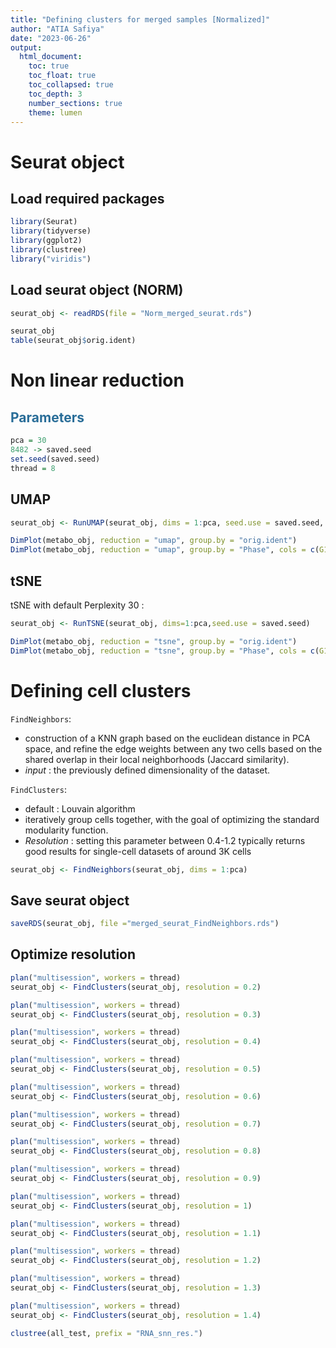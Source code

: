 ```yaml
---
title: "Defining clusters for merged samples [Normalized]"
author: "ATIA Safiya"
date: "2023-06-26"
output:
  html_document:
    toc: true
    toc_float: true
    toc_collapsed: true
    toc_depth: 3
    number_sections: true
    theme: lumen
---
```


# Seurat object  
## Load required packages
```r
library(Seurat)
library(tidyverse)
library(ggplot2)
library(clustree)
library("viridis")
```

## Load seurat object (NORM)
```r
seurat_obj <- readRDS(file = "Norm_merged_seurat.rds")

seurat_obj
table(seurat_obj$orig.ident)
```

# Non linear reduction  
##  <span style="color:#296d98;"> Parameters </span>  
```r
pca = 30
8482 -> saved.seed
set.seed(saved.seed)
thread = 8
```

## UMAP
```r
seurat_obj <- RunUMAP(seurat_obj, dims = 1:pca, seed.use = saved.seed, )

DimPlot(metabo_obj, reduction = "umap", group.by = "orig.ident")
DimPlot(metabo_obj, reduction = "umap", group.by = "Phase", cols = c(G1='azure4',G2M='dodgerblue',S='tomato3') )
```

## tSNE
tSNE with default Perplexity 30 :
```r
seurat_obj <- RunTSNE(seurat_obj, dims=1:pca,seed.use = saved.seed)

DimPlot(metabo_obj, reduction = "tsne", group.by = "orig.ident")
DimPlot(metabo_obj, reduction = "tsne", group.by = "Phase", cols = c(G1='azure4',G2M='dodgerblue',S='tomato3'))
```

# Defining cell clusters  
`FindNeighbors`:    

* construction of a KNN graph based on the euclidean distance in PCA space, and refine the edge weights between any two cells based on the shared overlap in their local neighborhoods (Jaccard similarity).
* *input* : the previously defined dimensionality of the dataset.

`FindClusters`:   

* default : Louvain algorithm  
* iteratively group cells together, with the goal of optimizing the standard modularity function.  
* *Resolution* : setting this parameter between 0.4-1.2 typically returns good results for single-cell datasets of around 3K cells

```r
seurat_obj <- FindNeighbors(seurat_obj, dims = 1:pca)
```

## Save seurat object  
```r
saveRDS(seurat_obj, file ="merged_seurat_FindNeighbors.rds")
```

## Optimize resolution  
```r
plan("multisession", workers = thread)
seurat_obj <- FindClusters(seurat_obj, resolution = 0.2)

plan("multisession", workers = thread)
seurat_obj <- FindClusters(seurat_obj, resolution = 0.3)

plan("multisession", workers = thread)
seurat_obj <- FindClusters(seurat_obj, resolution = 0.4)

plan("multisession", workers = thread)
seurat_obj <- FindClusters(seurat_obj, resolution = 0.5)

plan("multisession", workers = thread)
seurat_obj <- FindClusters(seurat_obj, resolution = 0.6)

plan("multisession", workers = thread)
seurat_obj <- FindClusters(seurat_obj, resolution = 0.7)

plan("multisession", workers = thread)
seurat_obj <- FindClusters(seurat_obj, resolution = 0.8)

plan("multisession", workers = thread)
seurat_obj <- FindClusters(seurat_obj, resolution = 0.9)

plan("multisession", workers = thread)
seurat_obj <- FindClusters(seurat_obj, resolution = 1)

plan("multisession", workers = thread)
seurat_obj <- FindClusters(seurat_obj, resolution = 1.1)

plan("multisession", workers = thread)
seurat_obj <- FindClusters(seurat_obj, resolution = 1.2)

plan("multisession", workers = thread)
seurat_obj <- FindClusters(seurat_obj, resolution = 1.3)

plan("multisession", workers = thread)
seurat_obj <- FindClusters(seurat_obj, resolution = 1.4)
```

```r
clustree(all_test, prefix = "RNA_snn_res.")
```
